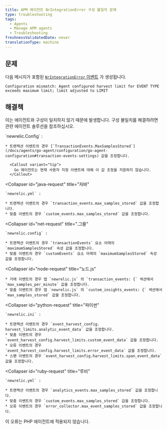 ```yaml
---
title: APM 에이전트 NrIntegrationError 구성 불일치 문제
type: troubleshooting
tags:
  - Agents
  - Manage APM agents
  - Troubleshooting
freshnessValidatedDate: never
translationType: machine
---
```


## 문제

다음 메시지가 포함된 [`NrIntegrationError` 이벤트](/docs/telemetry-data-platform/manage-data/nrintegrationerror) 가 생성됩니다.

```
Configuration mismatch: Agent configured harvest limit for EVENT TYPE 
exceeds maximum limit; limit adjusted to LIMIT
```

## 해결책

이는 에이전트와 구성이 일치하지 않기 때문에 발생합니다. 구성 불일치를 해결하려면 관련 에이전트 솔루션을 참조하십시오.

<CollapserGroup>
  <Collapser
    id="go-request"
    title="가다"
  >
    `newrelic.Config` :

    * 트랜잭션 이벤트의 경우 [`TransactionEvents.MaxSamplesStored`](/docs/agents/go-agent/configuration/go-agent-configuration#transaction-events-settings) 값을 조정합니다.

      <Callout variant="tip">
        Go 에이전트는 현재 사용자 지정 이벤트에 대해 이 값 조정을 지원하지 않습니다.
      </Callout>
  </Collapser>

  <Collapser
    id="java-request"
    title="자바"
  >
    `newrelic.yml` :

    * 트랜잭션 이벤트의 경우 `transaction_events.max_samples_stored` 값을 조정합니다.
    * 맞춤 이벤트의 경우 `custom_events.max_samples_stored` 값을 조정합니다.
  </Collapser>

  <Collapser
    id="net-request"
    title=".그물"
  >
    `newrelic.config` :

    * 트랜잭션 이벤트의 경우 `transactionEvents` 요소 아래의 `maximumSamplesStored` 속성 값을 조정합니다.
    * 맞춤 이벤트의 경우 `customEvents` 요소 아래의 `maximumSamplesStored` 속성 값을 조정합니다.
  </Collapser>

  <Collapser
    id="node-request"
    title="노드.js"
  >
    * 거래 이벤트의 경우 앱 `newrelic.js` 의 `transaction_events: {` 섹션에서 `max_samples_per_minute` 값을 조정합니다.
    * 맞춤 이벤트의 경우 앱 `newrelic.js` 의 `custom_insights_events: {` 섹션에서 `max_samples_stored` 값을 조정합니다.
  </Collapser>

  <Collapser
    id="python-request"
    title="파이썬"
  >
    `newrelic.ini` :

    * 트랜잭션 이벤트의 경우 `event_harvest_config. harvest_limits.analytic_event_data` 값을 조정합니다.
    * 맞춤 이벤트의 경우 `event_harvest_config.harvest_limits.custom_event_data` 값을 조정합니다.
    * 오류 이벤트의 경우 `event_harvest_config.harvest_limits.error_event_data` 값을 조정합니다.
    * 스팬 이벤트의 경우 `event_harvest_config.harvest_limits.span_event_data` 값을 조정합니다.
  </Collapser>

  <Collapser
    id="ruby-request"
    title="루비"
  >
    `newrelic.yml` :

    * 트랜잭션 이벤트의 경우 `analytics_events.max_samples_stored` 값을 조정합니다.
    * 맞춤 이벤트의 경우 `custom_events.max_samples_stored` 값을 조정합니다.
    * 오류 이벤트의 경우 `error_collector.max_event_samples_stored` 값을 조정합니다.
  </Collapser>
</CollapserGroup>

<Callout variant="tip">
  이 오류는 PHP 에이전트에 적용되지 않습니다.
</Callout>
